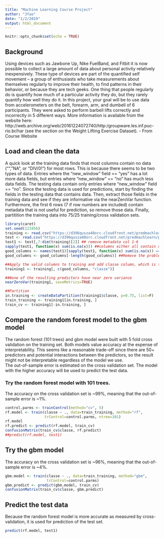 ```yaml
---
title: "Machine Learning Course Project"
author: "JYao"
date: "1/2/2019"
output: html_document
---
```


```r
knitr::opts_chunk$set(echo = TRUE)
```
## Background

Using devices such as Jawbone Up, Nike FuelBand, and Fitbit it is now possible to collect a large amount of data about personal activity relatively inexpensively. These type of devices are part of the quantified self movement – a group of enthusiasts who take measurements about themselves regularly to improve their health, to find patterns in their behavior, or because they are tech geeks. One thing that people regularly do is quantify how much of a particular activity they do, but they rarely quantify how well they do it. In this project, your goal will be to use data from accelerometers on the belt, forearm, arm, and dumbell of 6 participants. They were asked to perform barbell lifts correctly and incorrectly in 5 different ways. More information is available from the website here: http://web.archive.org/web/20161224072740/http:/groupware.les.inf.puc-rio.br/har (see the section on the Weight Lifting Exercise Dataset).  - From Course Website


## Load and clean the data
A quick look at the training data finds that most columns contain no data ("", "NA", or "DIV/0!") for most rows. This is because there seems to be two types of data. Entries where the "new_window" field == "yes" has a lot more data fields, but entries where "new_window" == "no" has much less data fields. The testing data contain only entries where "new_window" field == "no". Since the testing data is used for predictions, start by finding the fields in the testing data that contains data. Then, extract those fields in the training data and see if they are informative via the nearZeroVar function.  Furthermore, the first 6 rows (7 if row numbers are included) contain metadata that is not useful for prediction, so remove those data. Finally, partitition the training data into 75/25 training/cross validation sets. 


```r
library(caret)
set.seed(123456)
training <- read.csv("https://d396qusza40orc.cloudfront.net/predmachlearn/pml-training.csv", na.strings=c("NA","#DIV/0!",""), row.names = 1)
test <- read.csv("https://d396qusza40orc.cloudfront.net/predmachlearn/pml-testing.csv", na.strings=c("NA","#DIV/0!",""), row.names = 1)    
test1 <- test[,7:dim(training)[2]] ## remove metadata col 1-6
sapply(test1, function(x) sum(is.na(x))) ##columns either all contain data or NA
good_columns <- names(test1)[sapply(test1, function(x) sum(is.na(x)) == 0)]  ##remove fields that contain NA
good_columns <- good_columns[-length(good_columns)] ##Remove the problem_id field for testing

##Apply the valid columns to training and add classe column, which is the classification
training1 <- training[, c(good_columns, "classe")]

##None of the resulting predictors have near zero variance 
nearZeroVar(training1, saveMetrics=TRUE)

##Partition 
in.training <- createDataPartition(training1$classe, p=0.75, list=F)
train_training <- training1[in.training, ]
train_cv <- training1[-in.training, ]
```

## Compare the random forest model to the gbm model
The random forest (101 trees) and gbm model were built with 5 fold cross validation on the training set. Both models value accuracy at the expense of interpretability. This seems like a reasonable trade-off since there are 50+ predictors and potential interactions between the predictors, so the result might not be interpretable regardless of the model we use.  
The out-of-sample error is estimated on the cross validation set. The model with the higher accuracy will be used to predict the test data. 

### Try the random forest model with 101 trees. 
The accuracy on the cross validation set is ~99%, meaning that the out-of-sample error is ~1%.
```r
control.parms <- trainControl(method="cv", 5)
rf.model <- train(classe ~ ., data=train_training, method="rf",
                  trControl=control.parms, ntree=101)
rf.model
rf.predict <- predict(rf.model, train_cv)
confusionMatrix(train_cv$classe, rf.predict)
##predict(rf.model, test1)
```

## Try the gbm model
The accuracy on the cross validation set is ~96%, meaning that the out-of-sample error is ~4%.
```r
gbm.model <- train(classe ~ ., data=train_training, method="gbm",
                   trControl=control.parms)
gbm.predict <- predict(gbm.model, train_cv)
confusionMatrix(train_cv$classe, gbm.predict)
```

## Predict the test data
Because the random forest model is more accurate as measured by cross-validation, it is used for prediction of the test set.
```r
predict(rf.model, test1)
```